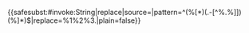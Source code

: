 {{<includeonly>safesubst:</includeonly>#invoke:String|replace|source={{{1|}}}|pattern=^(%[*)(.-[^%.%]])(%]*)$|replace=%1%2%3.|plain=false}}<noinclude>{{doc}}</noinclude>